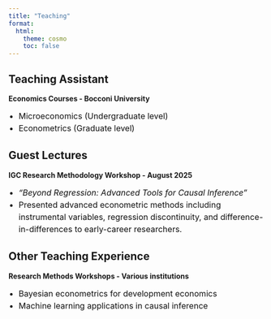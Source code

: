 ```yaml
---
title: "Teaching"
format:
  html:
    theme: cosmo
    toc: false
---
```


<!-- STRONG OVERRIDE: makes list text visible even if site CSS hides it -->
<style>
/* Reset all problematic list overrides from themes */
ul, ol { list-style-position: outside !important; margin-left: 1.25rem !important; padding-left: 0 !important; }
li { display: list-item !important; color: #111 !important; font-size: 1rem !important; line-height: 1.5 !important; text-indent: 0 !important; visibility: visible !important; opacity: 1 !important; }
li * { color: inherit !important; font-size: inherit !important; visibility: inherit !important; opacity: 1 !important; display: inline !important; }
strong, em { color: inherit !important; }
</style>

<h2>Teaching Assistant</h2>
<p><strong>Economics Courses - Bocconi University</strong></p>
<ul>
  <li>Microeconomics (Undergraduate level)</li>
  <li>Econometrics (Graduate level)</li>
</ul>

<h2>Guest Lectures</h2>
<p><strong>IGC Research Methodology Workshop - August 2025</strong></p>
<ul>
  <li><em>"Beyond Regression: Advanced Tools for Causal Inference"</em></li>
  <li>Presented advanced econometric methods including instrumental variables, regression discontinuity, and difference-in-differences to early-career researchers.</li>
</ul>

<h2>Other Teaching Experience</h2>
<p><strong>Research Methods Workshops - Various institutions</strong></p>
<ul>
  <li>Bayesian econometrics for development economics</li>
  <li>Machine learning applications in causal inference</li>
</ul>
